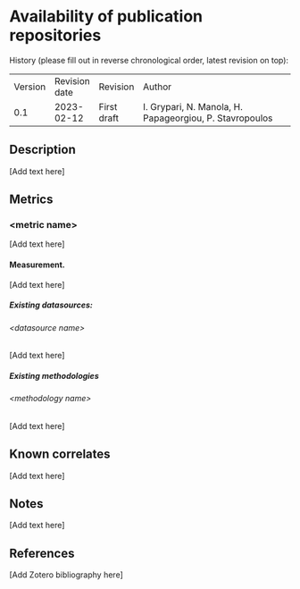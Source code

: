 # Availability of publication repositories

History (please fill out in reverse chronological order, latest revision
on top):

|         |               |             |                                                         |
| ------- | ------------- | ----------- | ------------------------------------------------------- |
| Version | Revision date | Revision    | Author                                                  |
| 0.1     | 2023-02-12    | First draft | I. Grypari, N. Manola, H. Papageorgiou, P. Stavropoulos |

## Description

\[Add text here\]

## Metrics

### \<metric name\>

\[Add text here\]

#### Measurement.

\[Add text here\]

##### Existing datasources:

###### \<datasource name\>

\[Add text here\]

##### Existing methodologies

###### \<methodology name\>

\[Add text here\]

## Known correlates

\[Add text here\]

## Notes

\[Add text here\]

## References

\[Add Zotero bibliography here\]
